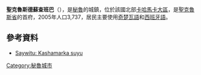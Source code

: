 '''聖克魯斯德蘇查班巴'''（{{lang-es|Santa Cruz de Succhabamba}}），是[[秘魯|秘魯]]的城鎮，位於該國北部[[卡哈馬卡大區|卡哈馬卡大區]]，是[[聖克魯斯省_(秘魯)|聖克魯斯省]]的首府，2005年人口3,737，居民主要使用[[奇楚瓦語|奇楚瓦語]]和[[西班牙語|西班牙語]]。

==參考資料==
* [http://media.peru.info/mapas/cajamarca.jpg Saywitu: Kashamarka suyu]

{{coord|display=title}}
{{Peru-geo-stub}}
[[Category:秘魯城市|Category:秘魯城市]]